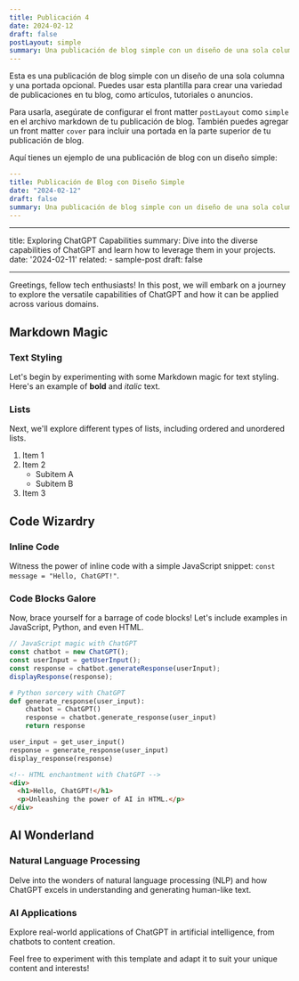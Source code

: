 ```yaml
---
title: Publicación 4
date: 2024-02-12
draft: false
postLayout: simple
summary: Una publicación de blog simple con un diseño de una sola columna y una portada opcional.
---
```


Esta es una publicación de blog simple con un diseño de una sola columna y una portada opcional. Puedes usar esta plantilla para crear una variedad de publicaciones en tu blog, como artículos, tutoriales o anuncios.

Para usarla, asegúrate de configurar el front matter `postLayout` como `simple` en el archivo markdown de tu publicación de blog. También puedes agregar un front matter `cover` para incluir una portada en la parte superior de tu publicación de blog.

Aquí tienes un ejemplo de una publicación de blog con un diseño simple:

```yaml
---
title: Publicación de Blog con Diseño Simple
date: "2024-02-12"
draft: false
summary: Una publicación de blog simple con un diseño de una sola columna y una portada opcional.
---
```

---

title: Exploring ChatGPT Capabilities
summary: Dive into the diverse capabilities of ChatGPT and learn how to leverage them in your projects.
date: '2024-02-11'
related: - sample-post
draft: false

---

Greetings, fellow tech enthusiasts! In this post, we will embark on a journey to explore the versatile capabilities of ChatGPT and how it can be applied across various domains.

## Markdown Magic

### Text Styling

Let's begin by experimenting with some Markdown magic for text styling. Here's an example of **bold** and _italic_ text.

### Lists

Next, we'll explore different types of lists, including ordered and unordered lists.

1. Item 1
2. Item 2
   - Subitem A
   - Subitem B
3. Item 3

## Code Wizardry

### Inline Code

Witness the power of inline code with a simple JavaScript snippet: `const message = "Hello, ChatGPT!"`.

### Code Blocks Galore

Now, brace yourself for a barrage of code blocks! Let's include examples in JavaScript, Python, and even HTML.

```javascript
// JavaScript magic with ChatGPT
const chatbot = new ChatGPT();
const userInput = getUserInput();
const response = chatbot.generateResponse(userInput);
displayResponse(response);
```

```python
# Python sorcery with ChatGPT
def generate_response(user_input):
    chatbot = ChatGPT()
    response = chatbot.generate_response(user_input)
    return response

user_input = get_user_input()
response = generate_response(user_input)
display_response(response)
```

```html
<!-- HTML enchantment with ChatGPT -->
<div>
  <h1>Hello, ChatGPT!</h1>
  <p>Unleashing the power of AI in HTML.</p>
</div>
```

## AI Wonderland

### Natural Language Processing

Delve into the wonders of natural language processing (NLP) and how ChatGPT excels in understanding and generating human-like text.

### AI Applications

Explore real-world applications of ChatGPT in artificial intelligence, from chatbots to content creation.

Feel free to experiment with this template and adapt it to suit your unique content and interests!
